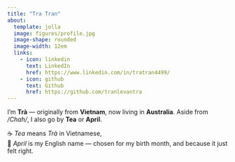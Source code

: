 ```yaml
---
title: "Tra Tran"
about:
  template: jolla
  image: figures/profile.jpg
  image-shape: rounded
  image-width: 12em
  links:
    - icon: linkedin
      text: LinkedIn
      href: https://www.linkedin.com/in/tratran4499/
    - icon: github
      text: Github
      href: https://github.com/tranlevantra
---
```


I’m **Trà** — originally from **Vietnam**, now living in **Australia**. Aside from */Chah/*, I also go by **Tea** or **April**.

☕ *Tea* means *Trà* in Vietnamese,\
🌼 *April* is my English name — chosen for my birth month, and because it just felt right.
